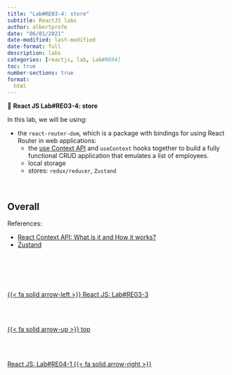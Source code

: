 ```yaml
---
title: "Lab#RE03-4: store"
subtitle: ReactJS labs
author: albertprofe
date: "06/01/2021"
date-modified: last-modified
date-format: full
description: labs
categories: [reactjs, lab, Lab#RE04]
toc: true
number-sections: true
format:
  html
---
```


::: {.labs}
📘 **React JS Lab#RE03-4: store**

In this lab, we will be using:

- the ``react-router-dom``, which is a package with bindings for using React Router in web applications:
  - the [use Context API](https://react.dev/learn/passing-data-deeply-with-context){.external} and ``useContext``  hooks together to build a fully functional CRUD application that emulates a list of employees.
  - local storage
  - stores: `redux/reducer`, `Zustand`

:::

</br>


## Overall


References:




- [React Context API: What is it and How it works?](https://www.loginradius.com/blog/engineering/react-context-api/){.exteranl}
- [Zustand ](https://docs.pmnd.rs/zustand/getting-started/introduction){.external}


<!--- navLinks -->
<br><br>
<div class=row>
<br>
<div class='column left previous'>
<br>
[{{< fa solid arrow-left >}} React JS: Lab#RE03-3](/reactjs/rjslab3-3.qmd)
<br>
</div>
<br>
<div class='column center'>
<br>
[{{< fa solid arrow-up >}} top](#top)
<br>
</div>
<br>
<div class='column right next'>
<br>
[React JS: Lab#RE04-1  {{< fa solid arrow-right >}}](/reactjs/rjslab4.qmd)
<br>
</div>
<br>
</div>
